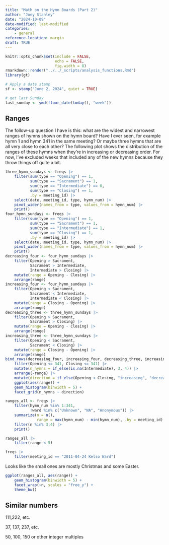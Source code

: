 ```yaml
---
title: "Math on the Hymn Boards (Part 2)"
author: "Joey Stanley"
date: "2024-10-09"
date-modified: last-modified
categories:
    - general
reference-location: margin
draft: TRUE
---
```


```r
knitr::opts_chunk$set(include = FALSE,
                      echo = FALSE,
                      fig.width = 8)
rmarkdown::render("../../_scripts/analysis_functions.Rmd")
library(gt)

# Apply a date stamp
sf <- stamp("June 2, 2024", quiet = TRUE)

# get last Sunday
last_sunday <- ymd(floor_date(today(), "week"))
```


## Ranges

The follow-up question I have is this: what are the widest and narrowest ranges of hymns shown on the hymn board? Have I ever seen, for example hymn 1 and hymn 341 in the same meeting? Or maybe three hymns that are all very close to each other? The following plot shows the distribution of the ranges of these hymns when they're in increasing or decreasing order. For now, I've excluded weeks that included any of the new hymns because they throw things off quite a bit. 


```r
three_hymn_sundays <- freqs |> 
    filter(sum(type == "Opening") == 1, 
           sum(type == "Sacrament") == 1,
           sum(type == "Intermediate") == 0,
           sum(type == "Closing") == 1, 
           .by = meeting_id) |> 
    select(date, meeting_id, type, hymn_num) |>
    pivot_wider(names_from = type, values_from = hymn_num) |> 
    print()
four_hymn_sundays <- freqs |> 
    filter(sum(type == "Opening") == 1, 
           sum(type == "Sacrament") == 1,
           sum(type == "Intermediate") == 1,
           sum(type == "Closing") == 1, 
           .by = meeting_id) |> 
    select(date, meeting_id, type, hymn_num) |>
    pivot_wider(names_from = type, values_from = hymn_num) |> 
    print()
decreasing_four <- four_hymn_sundays |> 
    filter(Opening > Sacrament,
           Sacrament > Intermediate,
           Intermediate > Closing) |> 
    mutate(range = Opening - Closing) |> 
    arrange(range)
increasing_four <- four_hymn_sundays |> 
    filter(Opening < Sacrament,
           Sacrament < Intermediate,
           Intermediate < Closing) |> 
    mutate(range = Closing - Opening) |> 
    arrange(range)
decreasing_three <- three_hymn_sundays |> 
    filter(Opening > Sacrament,
           Sacrament > Closing) |> 
    mutate(range = Opening - Closing) |> 
    arrange(range)
increasing_three <- three_hymn_sundays |> 
    filter(Opening < Sacrament,
           Sacrament < Closing) |> 
    mutate(range = Closing - Opening) |> 
    arrange(range)
bind_rows(decreasing_four, increasing_four, decreasing_three, increasing_three) |> 
    filter(Opening <= 341, Closing <= 341) |>
    mutate(n_hymns = if_else(is.na(Intermediate), 3, 4)) |> 
    arrange(-range) |> 
    mutate(direction = if_else(Opening < Closing, "increasing", "decreasing")) |> 
    ggplot(aes(range)) + 
    geom_histogram(binwidth = 5) + 
    facet_grid(n_hymns ~ direction)
```

```r
ranges_all <- freqs |> 
    filter(hymn_num %in% 1:341,
           !ward %in% c("Unknown", "NA", "Anonymous")) |> 
    summarize(n = n(),
              range = max(hymn_num) - min(hymn_num), .by = meeting_id) |> 
    filter(n %in% 3:4) |> 
    print()

ranges_all |> 
    filter(range < 5)

freqs |> 
    filter(meeting_id == "2011-04-24 Kelso Ward")
```


Looks like the small ones are mostly Christmas and some Easter.

```r
ggplot(ranges_all, aes(range)) + 
    geom_histogram(binwidth = 5) + 
    facet_wrap(~n, scales = "free_y") + 
    theme_bw()
```



## Similar numbers

111,222, etc.

37, 137, 237, etc.

50, 100, 150 or other integer multiples